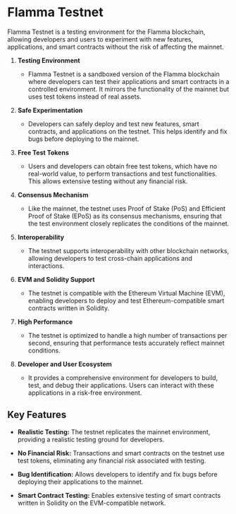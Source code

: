 # Flamma Testnet

Flamma Testnet is a testing environment for the Flamma blockchain, allowing developers and users to experiment with new features, applications, and smart contracts without the risk of affecting the mainnet.

1. **Testing Environment**

    - Flamma Testnet is a sandboxed version of the Flamma blockchain where developers can test their applications and smart contracts in a controlled environment. It mirrors the functionality of the mainnet but uses test tokens instead of real assets.

2. **Safe Experimentation**

    - Developers can safely deploy and test new features, smart contracts, and applications on the testnet. This helps identify and fix bugs before deploying to the mainnet.

3. **Free Test Tokens**

    - Users and developers can obtain free test tokens, which have no real-world value, to perform transactions and test functionalities. This allows extensive testing without any financial risk.

4. **Consensus Mechanism**

    - Like the mainnet, the testnet uses Proof of Stake (PoS) and Efficient Proof of Stake (EPoS) as its consensus mechanisms, ensuring that the test environment closely replicates the conditions of the mainnet.

5. **Interoperability**

    - The testnet supports interoperability with other blockchain networks, allowing developers to test cross-chain applications and interactions.

6. **EVM and Solidity Support**

    - The testnet is compatible with the Ethereum Virtual Machine (EVM), enabling developers to deploy and test Ethereum-compatible smart contracts written in Solidity.

7. **High Performance**

    - The testnet is optimized to handle a high number of transactions per second, ensuring that performance tests accurately reflect mainnet conditions.

8. **Developer and User Ecosystem**

    - It provides a comprehensive environment for developers to build, test, and debug their applications. Users can interact with these applications in a risk-free environment.

## Key Features

- **Realistic Testing:** The testnet replicates the mainnet environment, providing a realistic testing ground for developers.

- **No Financial Risk:** Transactions and smart contracts on the testnet use test tokens, eliminating any financial risk associated with testing.

- **Bug Identification:** Allows developers to identify and fix bugs before deploying their applications to the mainnet.

- **Smart Contract Testing:** Enables extensive testing of smart contracts written in Solidity on the EVM-compatible network.